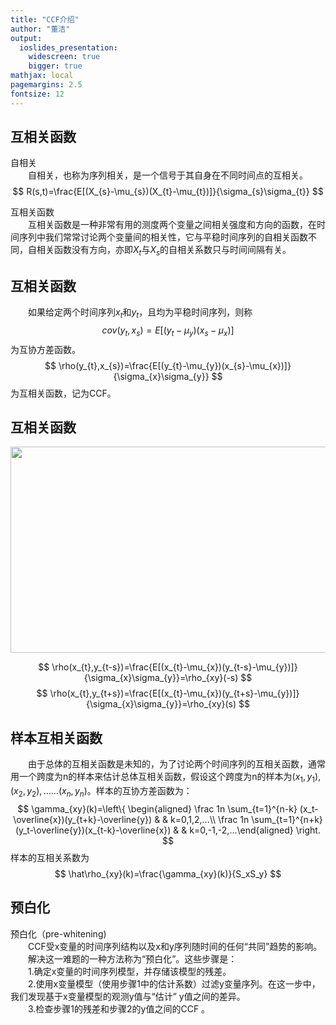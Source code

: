 ```yaml
---
title: "CCF介绍"
author: "董洁"
output:
  ioslides_presentation: 
    widescreen: true
    bigger: true
mathjax: local
pagemargins: 2.5
fontsize: 12
---
```


## **互相关函数**
自相关  
&ensp;&ensp;&ensp;&ensp;自相关，也称为序列相关，是一个信号于其自身在不同时间点的互相关。
$$
R(s,t)=\frac{E[(X_{s}-\mu_{s})(X_{t}-\mu_{t})]}{\sigma_{s}\sigma_{t}}
$$
   
互相关函数  
&ensp;&ensp;&ensp;&ensp;互相关函数是一种非常有用的测度两个变量之间相关强度和方向的函数，在时间序列中我们常常讨论两个变量间的相关性，它与平稳时间序列的自相关函数不同，自相关函数没有方向，亦即$X_{t}$与$X_{s}$的自相关系数只与时间间隔有关。

## **互相关函数**
&ensp;&ensp;&ensp;&ensp;如果给定两个时间序列$x_{t}$和$y_{t}$，且均为平稳时间序列，则称
$$
cov(y_{t},x_{s})=E[(y_{t}-\mu_{y})(x_{s}-\mu_{x})]
$$
为互协方差函数。
$$
\rho(y_{t},x_{s})=\frac{E[(y_{t}-\mu_{y})(x_{s}-\mu_{x})]}{\sigma_{x}\sigma_{y}}
$$
为互相关函数，记为CCF。

## **互相关函数**
<div align=center><img width='800' height='330'src='./graph1.png'/></div>
$$
\rho(x_{t},y_{t-s})=\frac{E[(x_{t}-\mu_{x})(y_{t-s}-\mu_{y})]}{\sigma_{x}\sigma_{y}}=\rho_{xy}(-s) 
$$
$$
\rho(x_{t},y_{t+s})=\frac{E[(x_{t}-\mu_{x})(y_{t+s}-\mu_{y})]}{\sigma_{x}\sigma_{y}}=\rho_{xy}(s)
$$

## **样本互相关函数**
&ensp;&ensp;&ensp;&ensp;由于总体的互相关函数是未知的，为了讨论两个时间序列的互相关函数，通常用一个跨度为n的样本来估计总体互相关函数，假设这个跨度为n的样本为$(x_1,y_1),(x_2,y_2),……(x_n,y_n)$。样本的互协方差函数为：
$$
\gamma_{xy}(k)=\left\{
\begin{aligned}
\frac 1n \sum_{t=1}^{n-k} (x_t-\overline{x})(y_{t+k}-\overline{y})       &      & k=0,1,2,...\\
\frac 1n \sum_{t=1}^{n+k} (y_t-\overline{y})(x_{t-k}-\overline{x})     &      & k=0,-1,-2,...\end{aligned}
\right.
$$
样本的互相关系数为
$$
\hat\rho_{xy}(k)=\frac{\gamma_{xy}(k)}{S_xS_y}             
$$

## **预白化**
预白化（pre-whitening)  
&ensp;&ensp;&ensp;&ensp;CCF受x变量的时间序列结构以及x和y序列随时间的任何“共同”趋势的影响。   &ensp;&ensp;&ensp;&ensp;解决这一难题的一种方法称为“预白化”。这些步骤是：  
&ensp;&ensp;&ensp;&ensp;1.确定x变量的时间序列模型，并存储该模型的残差。  
&ensp;&ensp;&ensp;&ensp;2.使用x变量模型（使用步骤1中的估计系数）过滤y变量序列。在这一步中，我们发现基于x变量模型的观测y值与“估计” y值之间的差异。  
&ensp;&ensp;&ensp;&ensp;3.检查步骤1的残差和步骤2的y值之间的CCF 。  




